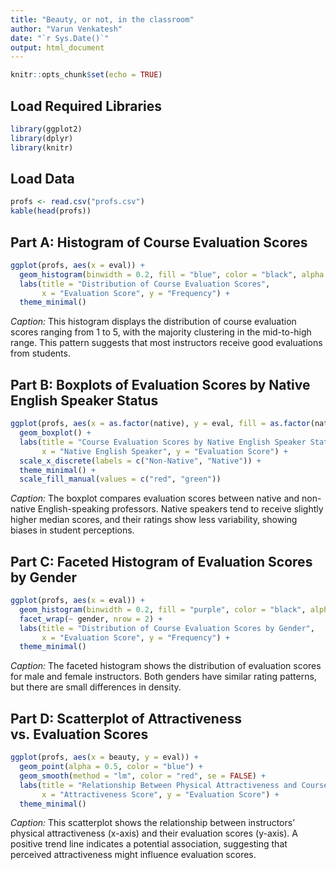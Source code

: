 ```yaml
---
title: "Beauty, or not, in the classroom"
author: "Varun Venkatesh"
date: "`r Sys.Date()`"
output: html_document
---
```


```r
knitr::opts_chunk$set(echo = TRUE)
```

## Load Required Libraries
```r
library(ggplot2)
library(dplyr)
library(knitr)
```

## Load Data
```r
profs <- read.csv("profs.csv")
kable(head(profs))
```

## Part A: Histogram of Course Evaluation Scores
```r
ggplot(profs, aes(x = eval)) +
  geom_histogram(binwidth = 0.2, fill = "blue", color = "black", alpha = 0.7) +
  labs(title = "Distribution of Course Evaluation Scores", 
       x = "Evaluation Score", y = "Frequency") +
  theme_minimal()
```

*Caption:* This histogram displays the distribution of course evaluation scores ranging from 1 to 5, with the majority clustering in the mid-to-high range. This pattern suggests that most instructors receive good evaluations from students.

## Part B: Boxplots of Evaluation Scores by Native English Speaker Status
```r
ggplot(profs, aes(x = as.factor(native), y = eval, fill = as.factor(native))) +
  geom_boxplot() +
  labs(title = "Course Evaluation Scores by Native English Speaker Status", 
       x = "Native English Speaker", y = "Evaluation Score") +
  scale_x_discrete(labels = c("Non-Native", "Native")) +
  theme_minimal() +
  scale_fill_manual(values = c("red", "green"))
```

*Caption:* The boxplot compares evaluation scores between native and non-native English-speaking professors. Native speakers tend to receive slightly higher median scores, and their ratings show less variability, showing biases in student perceptions.

## Part C: Faceted Histogram of Evaluation Scores by Gender
```r
ggplot(profs, aes(x = eval)) +
  geom_histogram(binwidth = 0.2, fill = "purple", color = "black", alpha = 0.7) +
  facet_wrap(~ gender, nrow = 2) +
  labs(title = "Distribution of Course Evaluation Scores by Gender", 
       x = "Evaluation Score", y = "Frequency") +
  theme_minimal()
```

*Caption:* The faceted histogram shows the distribution of evaluation scores for male and female instructors. Both genders have similar rating patterns, but there are small differences in density.


## Part D: Scatterplot of Attractiveness vs. Evaluation Scores
```r
ggplot(profs, aes(x = beauty, y = eval)) +
  geom_point(alpha = 0.5, color = "blue") +
  geom_smooth(method = "lm", color = "red", se = FALSE) +
  labs(title = "Relationship Between Physical Attractiveness and Course Evaluation Scores", 
       x = "Attractiveness Score", y = "Evaluation Score") +
  theme_minimal()
```

*Caption:* This scatterplot shows the relationship between instructors' physical attractiveness (x-axis) and their evaluation scores (y-axis). A positive trend line indicates a potential association, suggesting that perceived attractiveness might influence evaluation scores.

